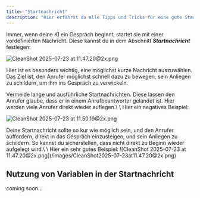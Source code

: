 ```yaml
---
title: "Startnachricht"
description: "Hier erfährst du alle Tipps und Tricks für eine gute Startnachricht deiner KI"
---
```


Immer, wenn deine KI ein Gespräch beginnt, startet sie mit einer vordefinierten Nachricht. Diese kannst du in dem Abschnitt **_Startnachricht_** festlegen:

![CleanShot 2025-07-23 at 11.47.20@2x.png](/images/CleanShot2025-07-23at11.47.20@2x.png)

Hier ist es besonders wichtig, eine möglichst kurze Nachricht auszuwählen. Das Ziel ist, den Anrufer möglichst schnell dazu zu bewegen, sein Anliegen zu schildern, um ihm ins Gespräch zu verwickeln.

<Danger>
  Vermeide lange und ausführliche Startnachrichten. Diese lassen den Anrufer glaube, dass er in einem Anrufbeantworter gelandet ist. Hier werden viele Anrufer direkt wieder auflegen.\
  \
  Hier ein negatives Beispiel:

  ![CleanShot 2025-07-23 at 11.50.19@2x.png](/images/CleanShot2025-07-23at11.50.19@2x.png)
</Danger>

<Check>
  Deine Startnachricht sollte so kur wie möglich sein, und den Anrufer auffordern, direkt in das Gespräch einzusteigen, und sein Anliegen zu schildern. So kannst du sicherstellen, dass nicht direkt zu Beginn wieder aufgelegt wird.\
  \
  Hier ein sehr gutes Beispiel:
  ![CleanShot 2025-07-23 at 11.47.20@2x.png](/images/CleanShot2025-07-23at11.47.20@2x.png)
</Check>

## Nutzung von Variablen in der Startnachricht

<Info>
  coming soon...
</Info>